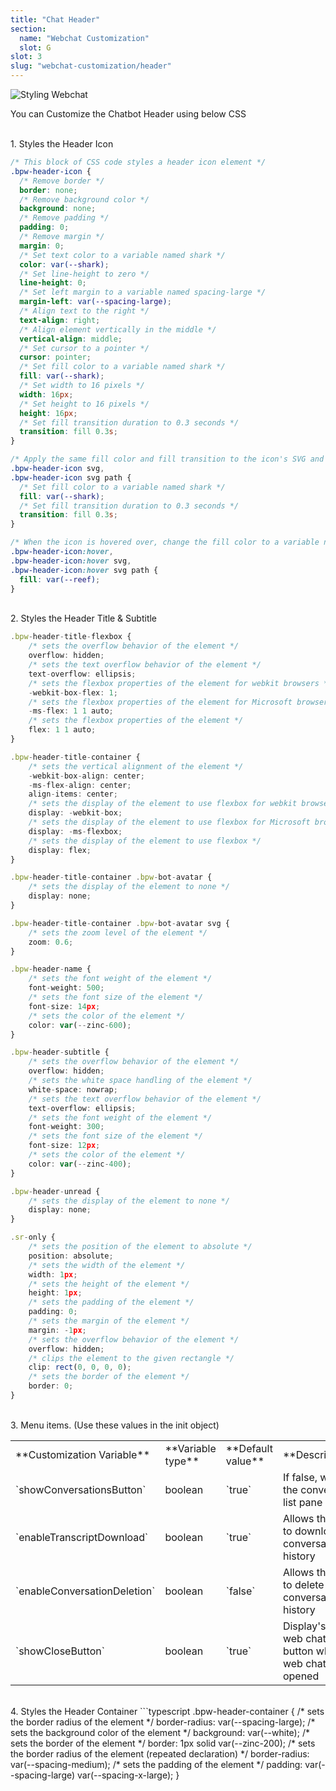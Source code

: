 ```yaml
---
title: "Chat Header"
section:
  name: "Webchat Customization"
  slot: G
slot: 3
slug: "webchat-customization/header"
---
```


![Styling Webchat](/chat-header-cover.png)

You can Customize the Chatbot Header using below CSS

<br />
1. Styles the Header Icon

```css
/* This block of CSS code styles a header icon element */
.bpw-header-icon {
  /* Remove border */
  border: none;
  /* Remove background color */
  background: none;
  /* Remove padding */
  padding: 0;
  /* Remove margin */
  margin: 0;
  /* Set text color to a variable named shark */
  color: var(--shark);
  /* Set line-height to zero */
  line-height: 0;
  /* Set left margin to a variable named spacing-large */
  margin-left: var(--spacing-large);
  /* Align text to the right */
  text-align: right;
  /* Align element vertically in the middle */
  vertical-align: middle;
  /* Set cursor to a pointer */
  cursor: pointer;
  /* Set fill color to a variable named shark */
  fill: var(--shark);
  /* Set width to 16 pixels */
  width: 16px;
  /* Set height to 16 pixels */
  height: 16px;
  /* Set fill transition duration to 0.3 seconds */
  transition: fill 0.3s;
}

/* Apply the same fill color and fill transition to the icon's SVG and path elements */
.bpw-header-icon svg,
.bpw-header-icon svg path {
  /* Set fill color to a variable named shark */
  fill: var(--shark);
  /* Set fill transition duration to 0.3 seconds */
  transition: fill 0.3s;
}

/* When the icon is hovered over, change the fill color to a variable named reef for the icon, SVG and path elements */
.bpw-header-icon:hover,
.bpw-header-icon:hover svg,
.bpw-header-icon:hover svg path {
  fill: var(--reef);
}
```

<br />
2. Styles the Header Title & Subtitle

```typescript
.bpw-header-title-flexbox {
    /* sets the overflow behavior of the element */
    overflow: hidden;
    /* sets the text overflow behavior of the element */
    text-overflow: ellipsis;
    /* sets the flexbox properties of the element for webkit browsers */
    -webkit-box-flex: 1;
    /* sets the flexbox properties of the element for Microsoft browsers */
    -ms-flex: 1 1 auto;
    /* sets the flexbox properties of the element */
    flex: 1 1 auto;
}

.bpw-header-title-container {
    /* sets the vertical alignment of the element */
    -webkit-box-align: center;
    -ms-flex-align: center;
    align-items: center;
    /* sets the display of the element to use flexbox for webkit browsers */
    display: -webkit-box;
    /* sets the display of the element to use flexbox for Microsoft browsers */
    display: -ms-flexbox;
    /* sets the display of the element to use flexbox */
    display: flex;
}

.bpw-header-title-container .bpw-bot-avatar {
    /* sets the display of the element to none */
    display: none;
}

.bpw-header-title-container .bpw-bot-avatar svg {
    /* sets the zoom level of the element */
    zoom: 0.6;
}

.bpw-header-name {
    /* sets the font weight of the element */
    font-weight: 500;
    /* sets the font size of the element */
    font-size: 14px;
    /* sets the color of the element */
    color: var(--zinc-600);
}

.bpw-header-subtitle {
    /* sets the overflow behavior of the element */
    overflow: hidden;
    /* sets the white space handling of the element */
    white-space: nowrap;
    /* sets the text overflow behavior of the element */
    text-overflow: ellipsis;
    /* sets the font weight of the element */
    font-weight: 300;
    /* sets the font size of the element */
    font-size: 12px;
    /* sets the color of the element */
    color: var(--zinc-400);
}

.bpw-header-unread {
    /* sets the display of the element to none */
    display: none;
}

.sr-only {
    /* sets the position of the element to absolute */
    position: absolute;
    /* sets the width of the element */
    width: 1px;
    /* sets the height of the element */
    height: 1px;
    /* sets the padding of the element */
    padding: 0;
    /* sets the margin of the element */
    margin: -1px;
    /* sets the overflow behavior of the element */
    overflow: hidden;
    /* clips the element to the given rectangle */
    clip: rect(0, 0, 0, 0);
    /* sets the border of the element */
    border: 0;
}
```

<br />
3. Menu items. (Use these values in the init object)
<Table>
  <Tr>
    <Td>**Customization Variable**</Td>
    <Td>**Variable type**</Td>
    <Td>**Default value**</Td>
    <Td>**Description**</Td>
  </Tr>
  <Tr>
    <Td>`showConversationsButton`</Td>
    <Td>boolean</Td>
    <Td>`true`</Td>
    <Td>If false, will hide the conversation list pane</Td>
  </Tr>
  <Tr>
    <Td>`enableTranscriptDownload`</Td>
    <Td>boolean</Td>
    <Td>`true`</Td>
    <Td>Allows the user to download the conversation history</Td>
  </Tr>
  <Tr>
    <Td>`enableConversationDeletion`</Td>
    <Td>boolean</Td>
    <Td>`false`</Td>
    <Td>Allows the user to delete its conversation history</Td>
  </Tr>
  <Tr>
    <Td>`showCloseButton`</Td>
    <Td>boolean</Td>
    <Td>`true`</Td>
    <Td>Display's the web chat close button when the web chat is opened</Td>
  </Tr>
</Table>

<br/>
4. Styles the Header Container
```typescript
.bpw-header-container {
    /* sets the border radius of the element */
    border-radius: var(--spacing-large);
    /* sets the background color of the element */
    background: var(--white);
    /* sets the border of the element */
    border: 1px solid var(--zinc-200);
    /* sets the border radius of the element (repeated declaration) */
    border-radius: var(--spacing-medium);
    /* sets the padding of the element */
    padding: var(--spacing-large) var(--spacing-x-large);
}

